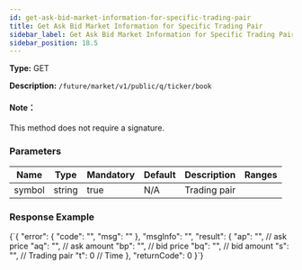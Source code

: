 ```yaml
---
id: get-ask-bid-market-information-for-specific-trading-pair
title: Get Ask Bid Market Information for Specific Trading Pair
sidebar_label: Get Ask Bid Market Information for Specific Trading Pair
sidebar_position: 18.5
---
```


**Type:** GET

**Description:** `/future/market/v1/public/q/ticker/book`

#### Note：

This method does not require a signature.

### Parameters

| Name   | Type   | Mandatory | Default | Description  | Ranges |
| ------ | ------ | --------- | ------- | ------------ | ------ |
| symbol | string | true      | N/A     | Trading pair |        |

### Response Example


<CodeBlock language="json" title="Response">
  {`{
  "error": {
    "code": "",
    "msg": ""
  },
  "msgInfo": "",
  "result": {
    "ap": "", // ask price
    "aq": "", // ask amount
    "bp": "", // bid price
    "bq": "", // bid amount
    "s": "",  // Trading pair
    "t": 0    // Time
  },
  "returnCode": 0
}`}
</CodeBlock>
